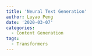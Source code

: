 ```yaml
---
title: 'Neural Text Generation'
author: Luyao Peng
date: '2020-03-07'
categories:
  - Content Generation
tags:
  - Transformers
---
```




